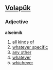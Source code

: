 ==[[Volapük]]==
===Adjective===
'''alseimik'''
# [[all kinds of]]
# [[whatever specific]] 
# [[any other]]
# [[whatever]] 
# [[whichever]]